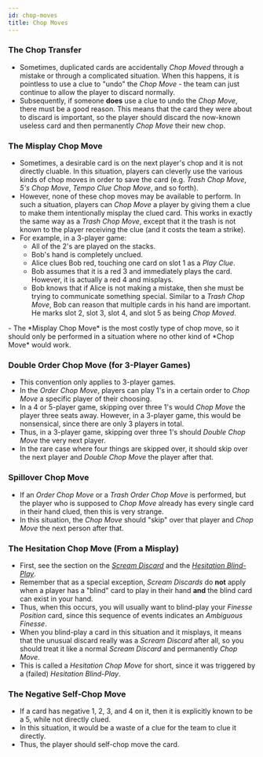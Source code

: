 ```yaml
---
id: chop-moves
title: Chop Moves
---
```



### The Chop Transfer

- Sometimes, duplicated cards are accidentally *Chop Moved* through a mistake or through a complicated situation. When this happens, it is pointless to use a clue to "undo" the *Chop Move* - the team can just continue to allow the player to discard normally.
- Subsequently, if someone **does** use a clue to undo the *Chop Move*, there must be a good reason. This means that the card they were about to discard is important, so the player should discard the now-known useless card and then permanently *Chop Move* their new chop.

### The Misplay Chop Move

- Sometimes, a desirable card is on the next player's chop and it is not directly cluable. In this situation, players can cleverly use the various kinds of chop moves in order to save the card (e.g. *Trash Chop Move*, *5's Chop Move*, *Tempo Clue Chop Move*, and so forth).
- However, none of these chop moves may be available to perform. In such a situation, players can *Chop Move* a player by giving them a clue to make them intentionally misplay the clued card. This works in exactly the same way as a *Trash Chop Move*, except that it the trash is not known to the player receiving the clue (and it costs the team a strike).
- For example, in a 3-player game:
  - All of the 2's are played on the stacks.
  - Bob's hand is completely unclued.
  - Alice clues Bob red, touching one card on slot 1 as a *Play Clue*.
  - Bob assumes that it is a red 3 and immediately plays the card. However, it is actually a red 4 and misplays.
  - Bob knows that if Alice is not making a mistake, then she must be trying to communicate something special. Similar to a *Trash Chop Move*, Bob can reason that multiple cards in his hand are important. He marks slot 2, slot 3, slot 4, and slot 5 as being *Chop Moved*.
<MisplayCM className="example" />
- The *Misplay Chop Move* is the most costly type of chop move, so it should only be performed in a situation where no other kind of *Chop Move* would work.

### Double Order Chop Move (for 3-Player Games)

- This convention only applies to 3-player games.
- In the *Order Chop Move*, players can play 1's in a certain order to *Chop Move* a specific player of their choosing.
- In a 4 or 5-player game, skipping over three 1's would *Chop Move* the player three seats away. However, in a 3-player game, this would be nonsensical, since there are only 3 players in total.
- Thus, in a 3-player game, skipping over three 1's should *Double Chop Move* the very next player.
- In the rare case where four things are skipped over, it should skip over the next player and *Double Chop Move* the player after that.
<DoubleOCM className="example" />

### Spillover Chop Move

- If an *Order Chop Move* or a *Trash Order Chop Move* is performed, but the player who is supposed to *Chop Move* already has every single card in their hand clued, then this is very strange.
- In this situation, the *Chop Move* should "skip" over that player and *Chop Move* the next person after that.

### The Hesitation Chop Move (From a Misplay)

- First, see the section on the *[Scream Discard](../level-6.mdx#the-scream-discard-chop-move-sdcm)* and the *[Hesitation Blind-Play](../level-22.md#the-hesitation-blind-play)*.
- Remember that as a special exception, *Scream Discards* do **not** apply when a player has a "blind" card to play in their hand **and** the blind card can exist in your hand.
- Thus, when this occurs, you will usually want to blind-play your *Finesse Position* card, since this sequence of events indicates an *Ambiguous Finesse*.
- When you blind-play a card in this situation and it misplays, it means that the unusual discard really was a *Scream Discard* after all, so you should treat it like a normal *Scream Discard* and permanently *Chop Move*.
- This is called a *Hesitation Chop Move* for short, since it was triggered by a (failed) *Hesitation Blind-Play*.

### The Negative Self-Chop Move

- If a card has negative 1, 2, 3, and 4 on it, then it is explicitly known to be a 5, while not directly clued.
- In this situation, it would be a waste of a clue for the team to clue it directly.
- Thus, the player should self-chop move the card.
